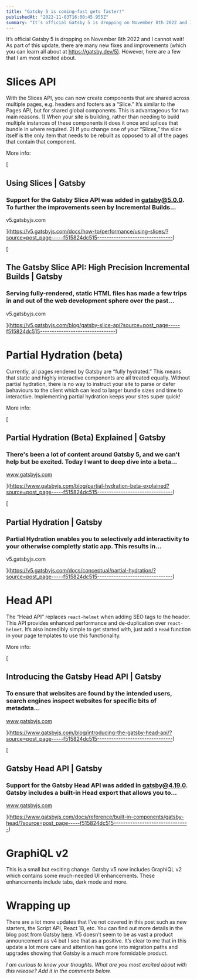 ```yaml
---
title: "Gatsby 5 is coming—fast gets faster!"
publishedAt: "2022-11-03T16:00:45.955Z"
summary: "It’s official Gatsby 5 is dropping on November 8th 2022 and I cannot wait! As part of this update, there are many new fixes and improvements (which you can learn all about at https://gatsby.dev/5)…"
---
```


It’s official Gatsby 5 is dropping on November 8th 2022 and I cannot wait! As part of this update, there are many new fixes and improvements (which you can learn all about at [https://gatsby.dev/5)](<https://gatsby.dev/5)>). However, here are a few that I am most excited about.

# Slices API

With the Slices API, you can now create components that are shared across multiple pages, e.g. headers and footers as a “Slice.” It’s similar to the Pages API, but for shared global components. This is advantageous for two main reasons. 1) When your site is building, rather than needing to build multiple instances of these components it does it once and splices that bundle in where required. 2) If you change one of your “Slices,” the slice itself is the only item that needs to be rebuilt as opposed to all of the pages that contain that component.

More info:

[

## Using Slices | Gatsby

### Support for the Gatsby Slice API was added in gatsby@5.0.0. To further the improvements seen by Incremental Builds…

v5.gatsbyjs.com

](https://v5.gatsbyjs.com/docs/how-to/performance/using-slices/?source=post_page-----f515824dc515--------------------------------)

[

## The Gatsby Slice API: High Precision Incremental Builds | Gatsby

### Serving fully-rendered, static HTML files has made a few trips in and out of the web development sphere over the past…

v5.gatsbyjs.com

](https://v5.gatsbyjs.com/blog/gatsby-slice-api?source=post_page-----f515824dc515--------------------------------)

# Partial Hydration (beta)

Currently, all pages rendered by Gatsby are “fully hydrated.” This means that static and highly interactive components are all treated equally. Without partial hydration, there is no way to instruct your site to parse or defer behaviours to the client which can lead to larger bundle sizes and time to interactive. Implementing partial hydration keeps your sites super quick!

More info:

[

## Partial Hydration (Beta) Explained | Gatsby

### There's been a lot of content around Gatsby 5, and we can't help but be excited. Today I want to deep dive into a beta…

www.gatsbyjs.com

](https://www.gatsbyjs.com/blog/partial-hydration-beta-explained?source=post_page-----f515824dc515--------------------------------)

[

## Partial Hydration | Gatsby

### Partial Hydration enables you to selectively add interactivity to your otherwise completly static app. This results in…

v5.gatsbyjs.com

](https://v5.gatsbyjs.com/docs/conceptual/partial-hydration/?source=post_page-----f515824dc515--------------------------------)

# Head API

The “Head API” replaces `react-helmet` when adding SEO tags to the header. This API provides enhanced performance and de-duplication over `react-helmet`. It’s also incredibly simple to get started with, just add a `Head` function in your page templates to use this functionality.

More info:

[

## Introducing the Gatsby Head API | Gatsby

### To ensure that websites are found by the intended users, search engines inspect websites for specific bits of metadata…

www.gatsbyjs.com

](https://www.gatsbyjs.com/blog/introducing-the-gatsby-head-api/?source=post_page-----f515824dc515--------------------------------)

[

## Gatsby Head API | Gatsby

### Support for the Gatsby Head API was added in gatsby@4.19.0. Gatsby includes a built-in Head export that allows you to…

www.gatsbyjs.com

](https://www.gatsbyjs.com/docs/reference/built-in-components/gatsby-head/?source=post_page-----f515824dc515--------------------------------)

# GraphiQL v2

This is a small but exciting change. Gatsby v5 now includes GraphiQL v2 which contains some much-needed UI enhancements. These enhancements include tabs, dark mode and more.

# Wrapping up

There are a lot more updates that I’ve not covered in this post such as new starters, the Script API, React 18, etc. You can find out more details in the blog post from Gatsby [here](https://www.gatsbyjs.com/gatsby-5/). V5 doesn’t seem to be as vast a product announcement as v4 but I see that as a positive. It’s clear to me that in this update a lot more care and attention has gone into migration paths and upgrades showing that Gatsby is a much more formidable product.

_I am curious to know your thoughts. What are you most excited about with this release? Add it in the comments below._
